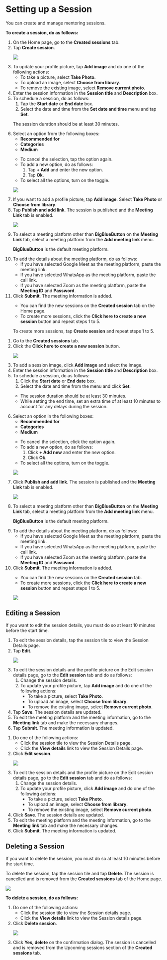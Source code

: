 
# Setting up a Session

You can create and manage mentoring sessions.

**To create a session, do as follows:**

<Tabs>
<TabItem value="mentored mobile application" label="Mobile App" default>
<ol>
<li>On the Home page, go to the <b>Created sessions</b> tab.</li>
<li>Tap <b>Create session</b>.
<p>
    <img src={SessionDetails} />
</p>
</li>
<li>To update your profile picture, tap <b>Add image</b> and do one of the following actions:
    <ul>
    <li>To take a picture, select <b>Take Photo</b>.</li>
    <li>To upload an image, select <b>Choose from library</b>.</li>
    <li>To remove the existing image, select <b>Remove current photo</b>.</li>
    </ul>
</li>
<li>Enter the session information in the <b>Session title</b> and <b>Description</b> box.</li>
<li>To schedule a session, do as follows:
    <ol>
    <li>Tap the <b>Start date</b> or <b>End date</b> box.</li>
    <li>Select the date and time from the <b>Set date and time</b> menu and tap <b>Set</b>.</li>
    </ol>
<p>  
    <Admonition type="note">
    <p>The session duration should be at least 30 minutes.</p>
    </Admonition>
</p>
</li>
<li>Select an option from the following boxes:
    <ul>
    <li><b>Recommended for</b></li>
    <li><b>Categories</b></li>
    <li><b>Medium</b></li>
    </ul>
<p>
    <Admonition type="tip">
    <ul>
    <li>To cancel the selection, tap the option again.</li>
    <li>To add a new option, do as follows:
        <ol>
        <li>Tap <b>+ Add</b> and enter the new option.</li>
        <li>Tap <b>Ok</b>.</li>
        </ol>
    </li>
    <li>To select all the options, turn on the toggle.</li>
    </ul>
    </Admonition>
</p>
<p>
    <img src={SessionDetailsOptions} />  
</p> 
</li>
<li>If you want to add a profile picture, tap <b>Add image</b>. Select <b>Take Photo</b> or <b>Choose from library</b>.</li>
<li>Tap <b>Publish and add link</b>. The session is published and the <b>Meeting Link</b> tab is enabled.
<p>
    <img src={AddMeetingLink} />  
</p>
</li>
<li>To select a meeting platform other than <b>BigBlueButton</b> on the <b>Meeting Link</b> tab, select a meeting platform from the <b>Add meeting link</b> menu.
<p>
    <Admonition type="tip">
    <p><b>BigBlueButton</b> is the default meeting platform.</p>
    </Admonition>
</p>
</li>
<li>To add the details about the meeting platform, do as follows:
    <ul>
    <li>If you have selected Google Meet as the meeting platform, paste the meeting link.</li>
    <li>If you have selected WhatsApp as the meeting platform, paste the call link.</li>
    <li>If you have selected Zoom as the meeting platform, paste the <b>Meeting ID</b> and <b>Password</b>.</li>
    </ul>
</li>
<li>Click <b>Submit</b>. The meeting information is added.
<p>
    <Admonition type="tip">
    <ul>
    <li>You can find the new sessions on the <b>Created session</b> tab on the Home page.</li>
    <li>To create more sessions, click the <b>Click here to create a new session</b> button and repeat steps 1 to 5.</li>
    </ul>
    </Admonition>
</p>
</li>
<p>
    <Admonition type="tip">
    <p>To create more sessions, tap <b>Create session</b> and repeat steps 1 to 5.</p>
    </Admonition>
</p>
</ol>
</TabItem>
<TabItem value="mentored portal" label="Web Portal">
<ol>
<li>Go to the <b>Created sessions</b> tab.</li>
<li>Click the <b>Click here to create a new session</b> button.
<p>
    <img src={PortalSessionDetails} />
</p>
</li>
<li>To add a session image, click <b>Add image</b> and select the image.</li>
<li>Enter the session information in the <b>Session title</b> and <b>Description</b> box.</li>
<li>To schedule a session, do as follows:
    <ol>
    <li>Click the <b>Start date</b> or <b>End date</b> box.</li>
    <li>Select the date and time from the menu and click <b>Set</b>.</li>
    </ol>
<p> 
    <Admonition type="note">
    <ul>
    <li>The session duration should be at least 30 minutes.</li>
    <li>While setting the end time, set an extra time of at least 10 minutes to account for any delays during the session.</li>
    </ul>
    </Admonition>
</p>
</li>
<li>Select an option in the following boxes:
<ul>
<li><b>Recommended for</b></li>
<li><b>Categories</b></li>
<li><b>Medium</b></li>
</ul>
<p>
    <Admonition type="tip">
    <ul>
    <li>To cancel the selection, click the option again.</li>
    <li>To add a new option, do as follows:
        <ol>
        <li>Click <b>+ Add new</b> and enter the new option.</li>
        <li>Click <b>Ok</b>.</li>
        </ol>
    </li>
    <li>To select all the options, turn on the toggle.</li>
    </ul>
    </Admonition>
</p>
<p>
    <img src={PortalSessionDetailsOptions} />
</p>
</li>
<li>Click <b>Publish and add link</b>. The session is published and the <b>Meeting Link</b> tab is enabled.
<p>
    <img src={PortalAddMeetingLink} />  
</p>
</li>
<li>To select a meeting platform other than <b>BigBlueButton</b> on the <b>Meeting Link</b> tab, select a meeting platform from the <b>Add meeting link</b> menu.
<p>
    <Admonition type="tip">
    <p><b>BigBlueButton</b> is the default meeting platform.</p>
    </Admonition>
</p>
</li>
<li>To add the details about the meeting platform, do as follows:
    <ul>
    <li>If you have selected Google Meet as the meeting platform, paste the meeting link.</li>
    <li>If you have selected WhatsApp as the meeting platform, paste the call link.</li>
    <li>If you have selected Zoom as the meeting platform, paste the <b>Meeting ID</b> and <b>Password</b>.</li>
    </ul>
</li>
<li>Click <b>Submit</b>. The meeting information is added.
<p>
    <Admonition type="tip">
    <ul>
    <li>You can find the new sessions on the <b>Created session</b> tab.</li>
    <li>To create more sessions, click the <b>Click here to create a new session</b> button and repeat steps 1 to 5.</li>
    </ul>
    </Admonition>
</p>
<p>
    <img src={PortalNewSession} />
</p>
</li>
</ol>
</TabItem>
</Tabs>

## Editing a Session

<Admonition type="note">
<p>If you want to edit the session details, you must do so at least 10 minutes before the start time.</p>
</Admonition>

<Tabs>
<TabItem value="mentored mobile application" label="Mobile App" default>
<ol>
<li>To edit the session details, tap the session tile to view the Session Details page.</li>
<li>Tap <b>Edit</b>.
<p>
    <img src={EditAndDeleteSession} />
</p>
</li>
<li>To edit the session details and the profile picture on the Edit session details page, go to the <b>Edit session</b> tab and do as follows:
    <ol>
    <li>Change the session details.</li>
    <li>To update your profile picture, tap <b>Add image</b> and do one of the following actions:
        <ul>
        <li>To take a picture, select <b>Take Photo</b>.</li>
        <li>To upload an image, select <b>Choose from library</b>.</li>
        <li>To remove the existing image, select <b>Remove current photo</b>.</li>
        </ul>
    </li>
    </ol>
</li>
<li>Tap <b>Save</b>. The session details are updated.</li>
<li>To edit the meeting platform and the meeting information, go to the <b>Meeting link</b> tab and make the necessary changes.</li>
<li>Tap <b>Submit</b>. The meeting information is updated.</li>
</ol>
</TabItem>
<TabItem value="mentored portal" label="Web Portal">
<ol>
<li>Do one of the following actions: 
    <ul>
    <li>Click the session tile to view the Session Details page.</li>
    <li>Click the <b>View details</b> link to view the Session Details page.</li>
    </ul>
</li>
<li>Click <b>Edit session</b>.
<p>
    <img src={PortalEditAndDeleteSession} />
</p>
</li>
<li>To edit the session details and the profile picture on the Edit session details page, go to the <b>Edit session</b> tab and do as follows:
    <ol>
    <li>Change the session details.</li>
    <li>To update your profile picture, click <b>Add image</b> and do one of the following actions:
        <ul>
        <li>To take a picture, select <b>Take Photo</b>.</li>
        <li>To upload an image, select <b>Choose from library</b>.</li>
        <li>To remove the existing image, select <b>Remove current photo</b>.</li>
        </ul>
    </li>
    </ol>
</li>
<li>Click <b>Save</b>. The session details are updated.</li>
<li>To edit the meeting platform and the meeting information, go to the <b>Meeting link</b> tab and make the necessary changes.</li>
<li>Click <b>Submit</b>. The meeting information is updated.</li>
</ol>
</TabItem>
</Tabs>

## Deleting a Session

<Admonition type="note">
<p>If you want to delete the session, you must do so at least 10 minutes before the start time.</p>
</Admonition>

<Tabs>
<TabItem value="mentored mobile application" label="Mobile App" default>
<p>To delete the session, tap the session tile and tap <b>Delete</b>. The session is cancelled and is removed from the <b>Created sessions</b> tab of the Home page.</p>
<p>
    <img src={EditAndDeleteSession} />
</p>
</TabItem>
<TabItem value="mentored portal" label="Web Portal">
    <p><b>To delete a session, do as follows:</b></p>
    <ol>
        <li>Do one of the following actions:
            <ul>
                <li>Click the session tile to view the Session details page.</li>
                <li>Click the <b>View details</b> link to view the Session details page.</li>
            </ul>
        </li>
        <li>Click <b>Delete session</b>.
        <p>
            <img src={PortalEditAndDeleteSession} />
        </p>
        </li>
        <li>Click <b>Yes, delete</b> on the confirmation dialog. The session is cancelled and is removed
        from the Upcoming sessions section of the <b>Created sessions</b> tab.</li>
    </ol>
</TabItem>
</Tabs>



